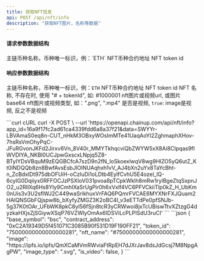 ```yaml
---
title: 获取NFT信息
api: POST /api/nft/info
description: "获取NFT图片，名称等数据"
---
```


#### 请求参数数据结构
<ParamField query="base_symbol" type="long" required>
    主链币种名称，币种唯一标识，例：`ETH`
</ParamField>
<ParamField query="contract_address" type="string" required>
    NFT币种合约地址
</ParamField>
<ParamField query="token_id" type="string">
    NFT token id
</ParamField>



#### 响应参数数据结构
<ResponseField name="base_symbol" type="string">主链币种名称，币种唯一标识，例：`ETH`</ResponseField>
<ResponseField name="contract_address" type="string">NFT币种合约地址</ResponseField>
<ResponseField name="token_id" type="string">NFT token id</ResponseField>
<ResponseField name="nft_name" type="string">NFT 名称, 不存在时, 使用 "# + tokenId", 如: #1000001</ResponseField>
<ResponseField name="image" type="string">nft图片或视频url, 或图片base64</ResponseField>
<ResponseField name="image_type" type="string">nft图片或视频类型, 如：".png", ".mp4"</ResponseField>
<ResponseField name="is_video" type="bool">是否是视频, `true`: image是视频, 反之不是视频</ResponseField>



<RequestExample>
  ```curl cURL
  curl -X POST \
  --url 'https://openapi.chainup.com/api/nft/info?app_id=16a9f17fc2ad61ca4339fdd6a8a37f21&data=SWYYr-LBVAmaS0eq8n-CUT_nHkM3OBxyWOsImMTe41UaqAoYI2ZghmaphXHov-7hsRsVmOhyPqC-JFuRGvonJKFd2Jirxv6Vn_8V40r_MMYTkhqcviQbZWYW5xX8Ai8CIpqas9fIWVDIYA_NKBl0UCJpwGxscxLNpjq5Z8-BTyIYDsVBquM9zEQGBCfcA7szD9n2fN_loSkoexlwqV8wg9HIZO5yQ6utZ_Kt0lNDQQb8zn8BwfAvsEsbJlOINUAqhxh1vV_AJ4bXn2uYx8TaYcBht-n_ZcBdxIDt975dbOFUiH-oCzIuDi1oLDtb4EylfCvhU5E4ozel_lQ-6cyIG0Dqiiyx0RFFOCJzPSXIoV031pvoa8pTCpkWklh8mRw1rylBgeZtqSxpnJO2_u2RIlXq6Hs8Yly9CmhIXaSrUgPir0h6xVxlf4VC6PFVCkiiTlp0kZ_H_UbKm0nUis3v3U2sflWJ2C449waSrikhuxVrFAQ6PQmrFVCAE6MYXNrFXJQuam2HAIQNSGbFQjspw8b_bXyfyZMGZ3K2oBC4I_v3eETTdPe0pfSNJb-5g37K0tOAr_UFbWK8pkC8yl56fSjn8tcR3yCRWwoi8jxTcUBiswTtvXZtzgG4dyzkaHXjsZjSGiywXSqP76VZWlyOmAx6IDSViLcPLPISdU3ruCI'
  ```
</RequestExample>



<ResponseExample>
```json
{
     "base_symbol": "bsc",
     "contract_address": "0xC2A19349D5f451071C3085B90f531D19F190FF21",
     "token_id": "75000000000000000281",
     "nft_name": "#75000000000000000281",
     "image": "https://ipfs.io/ipfs/QmXCaMVmRWviaFtRpEH7dJXrJav8dsJdGcsj7M8NpgAgPW",
     "image_type": ".svg",
     "is_video": false,
}
```
</ResponseExample>